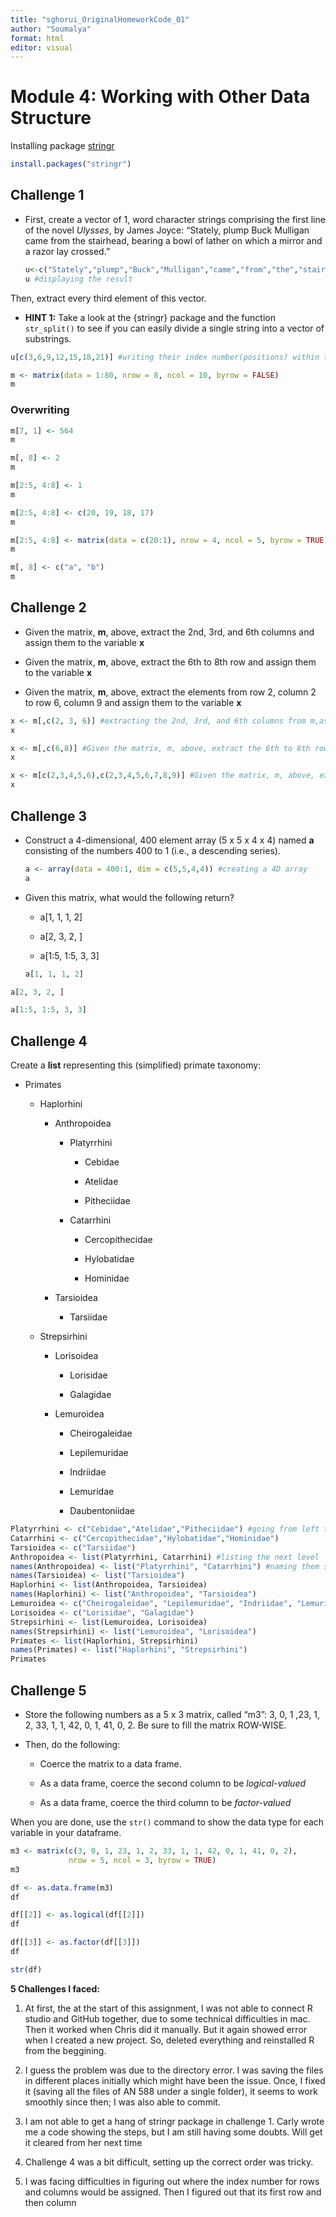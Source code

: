 ```yaml
---
title: "sghorui_OriginalHomeworkCode_01"
author: "Soumalya"
format: html
editor: visual
---
```


# Module 4: Working with Other Data Structure

Installing package [stringr](https://cran.r-project.org/web/packages/stringr/stringr.pdf)

```r
install.packages("stringr")
```

## Challenge 1

-   First, create a vector of 1, word character strings comprising the first line of the novel *Ulysses*, by James Joyce: “Stately, plump Buck Mulligan came from the stairhead, bearing a bowl of lather on which a mirror and a razor lay crossed.”

    ```r
    u<-c("Stately","plump","Buck","Mulligan","came","from","the","stairhead","bearing","a","bowl","of","lather","on","which","a","mirror","and","a","razor","lay","crossed") #creating the vector
    u #displaying the result
    ```

Then, extract every third element of this vector.

-   **HINT 1:** Take a look at the {stringr} package and the function `str_split()` to see if you can easily divide a single string into a vector of substrings.

```r
u[c(3,6,9,12,15,18,21)] #writing their index number(positions) within the vector to extract them.
```

```r
m <- matrix(data = 1:80, nrow = 8, ncol = 10, byrow = FALSE)
m
```

### Overwriting

```r
m[7, 1] <- 564
m
```

```r
m[, 8] <- 2
m
```

```r
m[2:5, 4:8] <- 1
m
```

```r
m[2:5, 4:8] <- c(20, 19, 18, 17)
m
```

```r
m[2:5, 4:8] <- matrix(data = c(20:1), nrow = 4, ncol = 5, byrow = TRUE)
m
```

```r
m[, 8] <- c("a", "b")
m
```

## Challenge 2

-   Given the matrix, **m**, above, extract the 2nd, 3rd, and 6th columns and assign them to the variable **x**

-   Given the matrix, **m**, above, extract the 6th to 8th row and assign them to the variable **x**

-   Given the matrix, **m**, above, extract the elements from row 2, column 2 to row 6, column 9 and assign them to the variable **x**

```r
x <- m[,c(2, 3, 6)] #extracting the 2nd, 3rd, and 6th columns from m,assigned them to the variable x
x
```

```r
x <- m[,c(6,8)] #Given the matrix, m, above, extract the 6th to 8th row and assign them to the variable x
x
```

```r
x <- m[c(2,3,4,5,6),c(2,3,4,5,6,7,8,9)] #Given the matrix, m, above, extract the elements from row 2, column 2 to row 6, column 9 and assign them to the variable x
x
```

## **Challenge 3**

-   Construct a 4-dimensional, 400 element array (5 x 5 x 4 x 4) named **a** consisting of the numbers 400 to 1 (i.e., a descending series).

    ```r
    a <- array(data = 400:1, dim = c(5,5,4,4)) #creating a 4D array
    a
    ```

<!-- -->

-   Given this matrix, what would the following return?

    -   a\[1, 1, 1, 2\]

    -   a\[2, 3, 2, \]

    -   a\[1:5, 1:5, 3, 3\]

    ```r
    a[1, 1, 1, 2]
    ```

```r
a[2, 3, 2, ]
```

```r
a[1:5, 1:5, 3, 3]
```

## Challenge 4

Create a **list** representing this (simplified) primate taxonomy:

-   Primates

    -   Haplorhini

        -   Anthropoidea

            -   Platyrrhini

                -   Cebidae

                -   Atelidae

                -   Pitheciidae

            -   Catarrhini

                -   Cercopithecidae

                -   Hylobatidae

                -   Hominidae

        -   Tarsioidea

            -   Tarsiidae

    -   Strepsirhini

        -   Lorisoidea

            -   Lorisidae

            -   Galagidae

        -   Lemuroidea

            -   Cheirogaleidae

            -   Lepilemuridae

            -   Indriidae

            -   Lemuridae

            -   Daubentoniidae

```r
Platyrrhini <- c("Cebidae","Atelidae","Pitheciidae") #going from left to right, doing this list first and then the next upper order
Catarrhini <- c("Cercopithecidae","Hylobatidae","Hominidae")
Tarsioidea <- c("Tarsiidae")
Anthropoidea <- list(Platyrrhini, Catarrhini) #listing the next level
names(Anthropoidea) <- list("Platyrrhini", "Catarrhini") #naming them so that they shows the names of the given list under each of them
names(Tarsioidea) <- list("Tarsioidea")
Haplorhini <- list(Anthropoidea, Tarsioidea)
names(Haplorhini) <- list("Anthropoidea", "Tarsioidea")
Lemuroidea <- c("Cheirogaleidae", "Lepilemuridae", "Indriidae", "Lemuridae", "Daubentoniidae") #repeating the process
Lorisoidea <- c("Lorisidae", "Galagidae")
Strepsirhini <- list(Lemuroidea, Lorisoidea)
names(Strepsirhini) <- list("Lemuroidea", "Lorisoidea")
Primates <- list(Haplorhini, Strepsirhini)
names(Primates) <- list("Haplorhini", "Strepsirhini")
Primates
```

## Challenge 5

-   Store the following numbers as a 5 x 3 matrix, called “m3”: 3, 0, 1 ,23, 1, 2, 33, 1, 1, 42, 0, 1, 41, 0, 2. Be sure to fill the matrix ROW-WISE.

-   Then, do the following:

    -   Coerce the matrix to a data frame.

    -   As a data frame, coerce the second column to be *logical-valued*

    -   As a data frame, coerce the third column to be *factor-valued*

When you are done, use the `str()` command to show the data type for each variable in your dataframe.

```r
m3 <- matrix(c(3, 0, 1, 23, 1, 2, 33, 1, 1, 42, 0, 1, 41, 0, 2), 
             nrow = 5, ncol = 3, byrow = TRUE)
m3
```

```r
df <- as.data.frame(m3)
df
```

```r
df[[2]] <- as.logical(df[[2]])
df
```

```r
df[[3]] <- as.factor(df[[3]])
df
```

```r
str(df)
```

**5 Challenges I faced:**

1.  At first, the at the start of this assignment, I was not able to connect R studio and GitHub together, due to some technical difficulties in mac. Then it worked when Chris did it manually. But it again showed error when I created a new project. So, deleted everything and reinstalled R from the beggining.

2.  I guess the problem was due to the directory error. I was saving the files in different places initially which might have been the issue. Once, I fixed it (saving all the files of AN 588 under a single folder), it seems to work smoothly since then; I was also able to commit.

3.  I am not able to get a hang of stringr package in challenge 1. Carly wrote me a code showing the steps, but I am still having some doubts. Will get it cleared from her next time

4.  Challenge 4 was a bit difficult, setting up the correct order was tricky.

5.  I was facing difficulties in figuring out where the index number for rows and columns would be assigned. Then I figured out that its first row and then column
